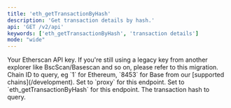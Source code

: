 ```yaml
---
title: 'eth_getTransactionByHash'
description: 'Get transaction details by hash.'
api: 'GET /v2/api'
keywords: ['eth_getTransactionByHash', 'transaction details']
mode: "wide"
---
```



  <ParamField query="apikey" type="string">
    Your Etherscan API key. If you're still using a legacy key from another explorer like BscScan/Basescan and so on, please refer to this migration.
  </ParamField>
  <ParamField query="chainid" type="string" default="1">
    Chain ID to query, eg `1` for Ethereum, `8453` for Base from our [supported chains](/development).
  </ParamField>
  <ParamField query="module" type="string" default="proxy">
    Set to `proxy` for this endpoint.
  </ParamField>
  <ParamField query="action" type="string" default="eth_getTransactionByHash">
    Set to `eth_getTransactionByHash` for this endpoint.
  </ParamField>
  <ParamField query="txhash" type="string" default="0xbc78ab8a9e9a0bca7d0321a27b2c03addeae08ba81ea98b03cd3dd237eabed44">
    The transaction hash to query.
  </ParamField>
